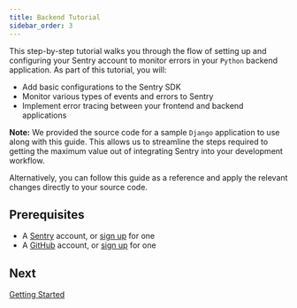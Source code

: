 ```yaml
---
title: Backend Tutorial
sidebar_order: 3
---
```


This step-by-step tutorial walks you through the flow of setting up and configuring your Sentry account to monitor errors in your `Python` backend application. As part of this tutorial, you will:

- Add basic configurations to the Sentry SDK
- Monitor various types of events and errors to Sentry
- Implement error tracing between your frontend and backend applications

**Note:** We provided the source code for a sample `Django` application to use along with this guide. This allows us to streamline the steps required to getting the maximum value out of integrating Sentry into your development workflow.

Alternatively, you can follow this guide as a reference and apply the relevant changes directly to your source code.

## Prerequisites

- A [Sentry](https://sentry.io) account, or [sign up](https://sentry.io/signup/) for one
- A [GitHub](https://github.com/) account, or [sign up](https://github.com/join) for one

## Next

[Getting Started](/guides/integrate-backend/getting-started/)
